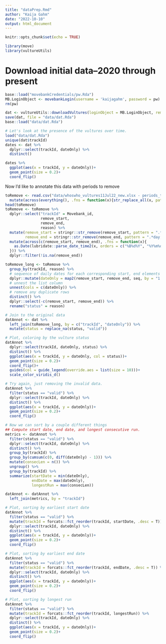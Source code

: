 ```yaml
---
title: "dataPrep.Rmd"
author: "Kaija Gahm"
date: "2022-10-10"
output: html_document
---
```


```r
knitr::opts_chunk$set(echo = TRUE)
```

```r
library(move)
library(vultureUtils)
```

# Download initial data--2020 through present
```r
base::load("movebankCredentials/pw.Rda")
MB.LoginObject <- movebankLogin(username = 'kaijagahm', password = pw)
rm(pw)

dat <- vultureUtils::downloadVultures(loginObject = MB.LoginObject, removeDup = T, dfConvert = T, quiet = T)
save(dat, file = "data/dat.Rda")
base::load("data/dat.Rda")
```

```r
# Let's look at the presence of the vultures over time.
load("data/dat.Rda")
unique(dat$trackId)
dates <- dat %>%
  dplyr::select(trackId, dateOnly) %>%
  distinct()

dates %>%
  ggplot(aes(x = trackId, y = dateOnly))+
  geom_point(size = 0.2)+
  coord_flip()
```

Now I'd like to annotate this data with periods to remove
```r
toRemove <- read.csv("data/whoswho_vultures11Jul22_new.xlsx - periods_to_remove.csv") %>%
  mutate(across(everything(), .fns = function(x){str_replace_all(x, pattern = "\t", replacement = "")}))
head(toRemove)
toRemove <- toRemove %>%
  dplyr::select("trackId" = Movebank_id,
                remove_start,
                remove_end,
                reason) %>%
  mutate(remove_start = stringr::str_remove(remove_start, pattern = ".*day, "),
         remove_end = stringr::str_remove(remove_end, pattern = ".*day, ")) %>%
  mutate(across(c(remove_start, remove_end), .fns = function(x){
    as.Date(lubridate::parse_date_time2(x, orders = c("%B%d%Y", "%Y%m%d")))
  })) %>%
  dplyr::filter(!is.na(remove_end))

toRemove_long <- toRemove %>%
  group_by(trackId, reason) %>%
  # sequence of daily dates for each corresponding start, end elements
  dplyr::mutate(dateOnly = map2(remove_start, remove_end, seq, by = "1 day")) %>%
  # unnest the list column
  unnest(cols = c(dateOnly)) %>% 
  # remove any duplicate rows
  distinct() %>%
  dplyr::select(-c(remove_start, remove_end)) %>%
  rename("status" = reason)

# Join to the original data
datAnnot <- dat %>%
  left_join(toRemove_long, by = c("trackId", "dateOnly")) %>%
  mutate(status = replace_na(status, "valid"))

# Plot, coloring by the vulture status
datAnnot %>%
  dplyr::select(trackId, dateOnly, status) %>%
  distinct() %>%
  ggplot(aes(x = trackId, y = dateOnly, col = status))+
  geom_point(size = 0.2)+
  coord_flip()+
  guides(col = guide_legend(override.aes = list(size = 10)))+
  scale_color_viridis_d()

# Try again, just removing the invalid data.
datAnnot %>%
  filter(status == "valid") %>%
  dplyr::select(trackId, dateOnly) %>%
  distinct() %>%
  ggplot(aes(x = trackId, y = dateOnly))+
  geom_point(size = 0.2)+
  coord_flip()

# Now we can sort by a couple different things
## Compute start date, end date, and longest consecutive run.
metrics <- datAnnot %>%
  filter(status == "valid") %>%
  dplyr::select(trackId, dateOnly) %>%
  distinct() %>%
  group_by(trackId) %>%
  group_by(cumsum(c(0, diff(dateOnly) - 1))) %>%
  mutate(consecLen = n()) %>%
  ungroup() %>%
  group_by(trackId) %>%
  summarize(startDate = min(dateOnly),
            endDate = max(dateOnly),
            longestRun = max(consecLen))

datAnnot <- datAnnot %>%
  left_join(metrics, by = "trackId")

# Plot, sorting by earliest start date
datAnnot %>%
  filter(status == "valid") %>%
  mutate(trackId = forcats::fct_reorder(trackId, startDate, .desc = T)) %>%
  dplyr::select(trackId, dateOnly) %>%
  distinct() %>%
  ggplot(aes(x = trackId, y = dateOnly))+
  geom_point(size = 0.2)+
  coord_flip()

# Plot, sorting by earliest end date
datAnnot %>%
  filter(status == "valid") %>%
  mutate(trackId = forcats::fct_reorder(trackId, endDate, .desc = T)) %>%
  dplyr::select(trackId, dateOnly) %>%
  distinct() %>%
  ggplot(aes(x = trackId, y = dateOnly))+
  geom_point(size = 0.2)+
  coord_flip()

# Plot, sorting by longest run
datAnnot %>%
  filter(status == "valid") %>%
  mutate(trackId = forcats::fct_reorder(trackId, longestRun)) %>%
  dplyr::select(trackId, dateOnly) %>%
  distinct() %>%
  ggplot(aes(x = trackId, y = dateOnly))+
  geom_point(size = 0.2)+
  coord_flip()
```


